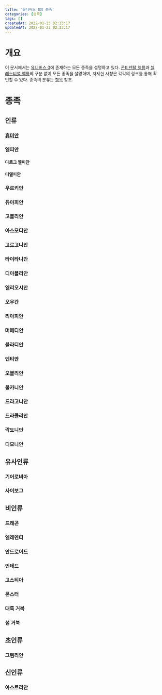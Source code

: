 ```yaml
---
title: '유니버스 0의 종족'
categories: [종족]
tags: []
createdAt: 2022-01-23 02:23:17
updatedAt: 2022-01-23 02:23:17
---
```


# 개요
이 문서에서는 [유니버스 0](유니버스_0)에 존재하는 모든 종족을 설명하고 있다. [콘티넨탈 렐름](콘티넨탈_렐름)과 [셀레스티얼 렐름](셀레스티얼_렐름)의 구분 없이 모든 종족을 설명하며, 자세한 사항은 각각의 링크를 통해 확인할 수 있다. 종족의 분류는 [항목](종족의_분류) 참조.

# 종족

## 인류
### [휴미안](휴미안)
### 엘피안
#### 다르크 엘피안
#### 디엘피안
### 우르키안
### 듀아피안
### 고블리안
### 아스모디안
### 고르고니안
### 타이타니안
### 디아볼리안
### 엘리오시안
### 오우간
### 리아피안
### 머메디안
### 블라디안
### 엔티안
### 오블리안
### 불카니안
### 드라고니안
### 드라큘리안
### 락토니안
### 디모니안

## 유사인류
### 기어로비아
### 사이보그

## 비인류
### 드래곤
### 엘레멘티
### 안드로이드
### 언데드
### 고스티아
### 몬스터
### 대륙 거북
### 섬 거북

## 초인류
### 그렘리안

## 신인류
### 아스트리안
